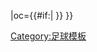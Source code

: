 {{fb team |t=-{zh-hans:皇家马洛卡; zh-hk:馬略卡}- |tan=皇家馬略卡體育會 |tc=ESP |abb={{#if:{{{abb|}}}|MAL{{0}}}} |oc={{#if:{{{oc|}}}|{{{oc}}} }} }}<!--
--><noinclude>[[Category:足球模板]]</noinclude>